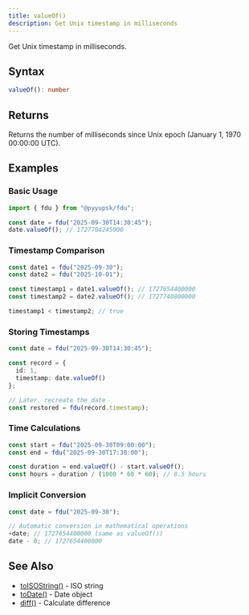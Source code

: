 ```yaml
---
title: valueOf()
description: Get Unix timestamp in milliseconds
---
```


Get Unix timestamp in milliseconds.

## Syntax

```typescript
valueOf(): number
```

## Returns

Returns the number of milliseconds since Unix epoch (January 1, 1970 00:00:00 UTC).

## Examples

### Basic Usage

```typescript
import { fdu } from "@pyyupsk/fdu";

const date = fdu("2025-09-30T14:30:45");
date.valueOf(); // 1727704245000
```

### Timestamp Comparison

```typescript
const date1 = fdu("2025-09-30");
const date2 = fdu("2025-10-01");

const timestamp1 = date1.valueOf(); // 1727654400000
const timestamp2 = date2.valueOf(); // 1727740800000

timestamp1 < timestamp2; // true
```

### Storing Timestamps

```typescript
const date = fdu("2025-09-30T14:30:45");

const record = {
  id: 1,
  timestamp: date.valueOf()
};

// Later, recreate the date
const restored = fdu(record.timestamp);
```

### Time Calculations

```typescript
const start = fdu("2025-09-30T09:00:00");
const end = fdu("2025-09-30T17:30:00");

const duration = end.valueOf() - start.valueOf();
const hours = duration / (1000 * 60 * 60); // 8.5 hours
```

### Implicit Conversion

```typescript
const date = fdu("2025-09-30");

// Automatic conversion in mathematical operations
+date; // 1727654400000 (same as valueOf())
date - 0; // 1727654400000
```

## See Also

- [toISOString()](/docs/api/conversion/to-iso-string) - ISO string
- [toDate()](/docs/api/conversion/to-date) - Date object
- [diff()](/docs/api/comparison/diff) - Calculate difference

